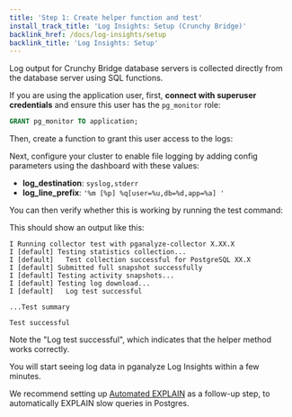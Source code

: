 ```yaml
---
title: 'Step 1: Create helper function and test'
install_track_title: 'Log Insights: Setup (Crunchy Bridge)'
backlink_href: /docs/log-insights/setup
backlink_title: 'Log Insights: Setup'
---
```






Log output for Crunchy Bridge database servers is collected directly from the database server using SQL functions.

If you are using the application user, first, **connect with superuser credentials** and ensure this user has the `pg_monitor` role:

```sql
GRANT pg_monitor TO application;
```

Then, create a function to grant this user access to the logs:

<MonitoringUserLogRead username="application" />

Next, configure your cluster to enable file logging by adding config parameters using the dashboard with these values:

* **log_destination**: `syslog,stderr`
* **log_line_prefix**: `'%m [%p] %q[user=%u,db=%d,app=%a] '`

You can then verify whether this is working by running the test command:

<CollectorStartCommand apiKey={props.apiKey} cmd="test" />

This should show an output like this:

```
I Running collector test with pganalyze-collector X.XX.X
I [default] Testing statistics collection...
I [default]   Test collection successful for PostgreSQL XX.X
I [default] Submitted full snapshot successfully
I [default] Testing activity snapshots...
I [default] Testing log download...
I [default]   Log test successful

...Test summary

Test successful
```

Note the "Log test successful", which indicates that the helper method works correctly.

<PublicOnly>
  <p>You will start seeing log data in pganalyze Log Insights within a few minutes.</p>
  <p>
    We recommend setting up <a href="/docs/explain/setup/crunchy_bridge/01_auto_explain_check">Automated EXPLAIN</a> as
    a follow-up step, to automatically EXPLAIN slow queries in Postgres.
  </p>
</PublicOnly>
